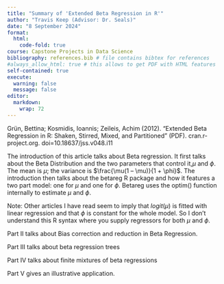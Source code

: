 ```yaml
---
title: "Summary of 'Extended Beta Regression in R'"
author: "Travis Keep (Advisor: Dr. Seals)"
date: "8 September 2024"
format:
  html:
    code-fold: true
course: Capstone Projects in Data Science
bibliography: references.bib # file contains bibtex for references
#always_allow_html: true # this allows to get PDF with HTML features
self-contained: true
execute: 
  warning: false
  message: false
editor: 
  markdown: 
    wrap: 72
---
```


Grün, Bettina; Kosmidis, Ioannis; Zeileis, Achim (2012). "Extended Beta Regression in R: Shaken, Stirred, Mixed, and Partitioned" (PDF). cran.r-project.org.
doi=10.18637/jss.v048.i11

The introduction of this article talks about Beta regression. It first talks about the Beta Distribution and the two parameters that control it,$\mu$ and $\phi$.  The mean is $\mu$; the variance is $\frac{\mu(1 – \mu)}{1 + \phi}$. The introduction then talks about the betareg R package and how it features a two part model: one for $\mu$ and one for $\phi$. Betareg uses the optim() function internally to estimate $\mu$ and $\phi$.

Note: Other articles I have read seem to imply that $logit(\mu)$ is fitted with linear regression and that $\phi$ is constant for the whole model. So I don't understand this R syntax where you supply regressors for both $\mu$ and $\phi$.

Part II talks about Bias correction and reduction in Beta Regression.

Part III talks about beta regression trees

Part IV talks about finite mixtures of beta regressions

Part V gives an illustrative application.
